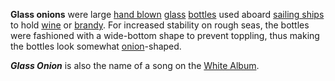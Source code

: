 '''Glass onions''' were large [[hand blown]] [[glass]] [[bottle|bottles]] used aboard [[sailing ship|sailing ships]] to hold [[wine]] or [[brandy]]. 
For increased stability on rough seas, the bottles were fashioned with a wide-bottom shape to prevent toppling, thus making the bottles look somewhat [[onion]]-shaped.

'''''Glass Onion''''' is also the name of a song on the [[White Album]].

{{stub}}